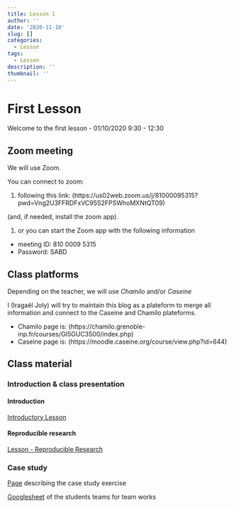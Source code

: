 ```yaml
---
title: Lesson 1
author: ''
date: '2020-11-10'
slug: []
categories:
  - Lesson
tags:
  - Lesson
description: ''
thumbnail: ''
---
```


# First Lesson

Welcome to the first lesson - 01/10/2020 9:30 - 12:30

## Zoom meeting

We will use Zoom.

You can connect to zoom:

1. following this link: (https://us02web.zoom.us/j/81000095315?pwd=Vng2U3FFRDFxVC95S2FPSWhoMXNtQT09)

(and, if needed, install the zoom app).

1. or you can start the Zoom app with the following information
  + meeting ID: 810 0009 5315
  + Password: SABD

## Class platforms

Depending on the teacher, we will use *Chamilo* and/or *Caseine*

I (Iragaël Joly) will try to maintain this blog as a plateform to merge all information and connect to the Caseine and Chamilo plateforms.

- Chamilo page is: (https://chamilo.grenoble-inp.fr/courses/GI5GUC3500/index.php)
- Caseine page is: (https://moodle.caseine.org/course/view.php?id=644)


## Class material

### Introduction & class presentation

#### Introduction

[Introductory Lesson](/Data-pdf/lesson_0.0_Introduction.pdf)

#### Reproducible research

[Lesson - Reproducible Research](../../lessons_list/lesson_0.1_ReproducibleResearch)


### Case study

[Page](/lessons_list/lesson_0.2_CaseStudy) describing the case study exercise

[Googlesheet](https://docs.google.com/spreadsheets/d/1igoYB9DS2F5gcWfAVFhr2AYqBclT6g4ovbPsMoeV0Yc/edit#gid=22998934) of the students teams for team works



